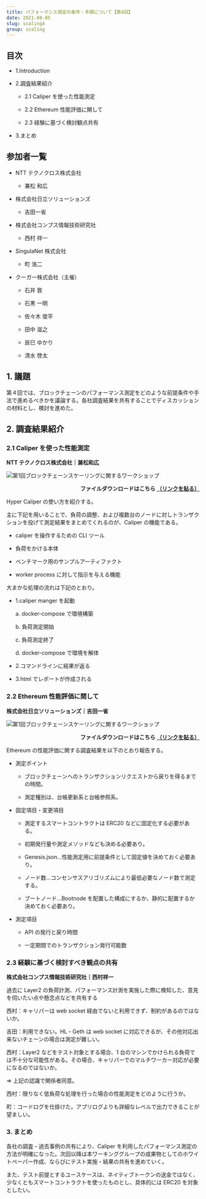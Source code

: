 ```yaml
---
title: パフォーマンス測定の条件・手順について【第4回】
date: 2021-08-05
slug: scaling4
group: scaling
---
```


## 目次

- 1.Introduction

- 2.調査結果紹介

  - 2.1 Caliper を使った性能測定

  - 2.2 Ethereum 性能評価に関して

  - 2.3 経験に基づく検討観点共有

- 3.まとめ

## 参加者一覧

- NTT テクノクロス株式会社

  - 兼松 和広

- 株式会社日立ソリューションズ

  - 吉田一省

- 株式会社コンプス情報技術研究社

  - 西村 祥一

- SingulaNet 株式会社

  - 町 浩二

- クーガー株式会社（主催）

  - 石井 敦

  - 石黒 一明

  - 佐々木 俊平

  - 田中 滋之

  - 辰巳 ゆかり

  - 清水 啓太

## 1. 議題

第４回では、ブロックチェーンのパフォーマンス測定をどのような前提条件や手法で進めるべきかを議論する。各社調査結果を共有することでディスカッションの材料とし、検討を進めた。

## 2. 調査結果紹介

### 2.1 Caliper を使った性能測定

**NTT テクノクロス株式会社｜兼松和広**

![第1回ブロックチェーンスケーリングに関するワークショップ](./images/img1.png)

<p style="text-align: right;font-weight:bold;">
  ファイルダウンロードはこちら
  <a href="/pdf/scaling4/scalling-workshop_4_ntttx.pdf" target="_blank">
    （リンクを貼る）
  </a>
</p>

Hyper Caliper の使い方を紹介する。 <br/>

主に下記を用いることで、負荷の調整、および複数台のノードに対しトランザクションを投げて測定結果をまとめてくれるのが、Caliper の機能である。

- caliper を操作するための CLI ツール

- 負荷をかける本体

- ベンチマーク用のサンプルアーティファクト

- worker process に対して指示を与える機能

大まかな処理の流れは下記のとおり。

- 1.caliper manger を起動

  a. docker-compose で環境構築

  b. 負荷測定開始

  c. 負荷測定終了

  d. docker-compose で環境を解体

- 2.コマンドラインに結果が返る

- 3.html でレポートが作成される

### 2.2 Ethereum 性能評価に関して

**株式会社日立ソリューションズ｜吉田一省**

![第1回ブロックチェーンスケーリングに関するワークショップ](./images/img2.png)

<p style="text-align: right;font-weight:bold;">
  ファイルダウンロードはこちら
  <a
    href="/pdf/scaling4/scalling-workshop_4_Hitachi-性能評価.pdf"
    target="_blank"
  >
    （リンクを貼る）
  </a>
</p>

Ethereum の性能評価に関する調査結果を以下のとおり報告する。

- 測定ポイント

  - ブロックチェーンへのトランザクションリクエストから戻りを得るまでの時間。

  - 測定種別は、台帳更新系と台帳参照系。

- 固定項目・変更項目

  - 測定するスマートコントラクトは ERC20 などに固定化する必要がある。

  - 初期発行量や測定メソッドなども決める必要あり。

  - Genesis.json…性能測定用に前提条件として固定値を決めておく必要あり。

  - ノード数…コンセンサスアリゴリズムにより最低必要なノード数で測定する。

  - ブートノード…Bootnode を配置した構成にするか、静的に配置するか決めておく必要あり。

- 測定項目

  - API の発行と戻り時間

  - 一定期間でのトランザクション発行可能数

### 2.3 経験に基づく検討すべき観点の共有

**株式会社コンプス情報技術研究社｜西村祥一**

過去に Layer2 の負荷計測、パフォーマンス計測を実施した際に検知した、意見を伺いたい点や懸念点などを共有する

西村：キャリパーは web socket 経由でないと利用できず、制約があるのではないか。

吉田：利用できない。HL・Geth は web socket に対応できるが、その他対応出来ないチェーンの場合は測定が難しい。

西村：Layer2 などをテスト対象とする場合、1 台のマシンでかけられる負荷では不十分な可能性がある。その場合、キャリパーでのマルチワーカー対応が必要になるのではないか。

⇒ 上記の認識で関係者同意。

西村：限りなく低負荷な処理を行った場合の性能測定をどのように行うか。

町：コードログを仕掛けた。アプリログよりも詳細なレベルで出力できることが望ましい。

### 3. まとめ

各社の調査・過去事例の共有により、Caliper を利用したパフォーマンス測定の方法が明確になった。次回以降は本ワーキンググループの成果物としてのホワイトペーパー作成、ならびにテスト実施・結果の共有を進めていく。

また、テスト前提とするユースケースは、ネイティブトークンの送金ではなく、少なくともスマートコントラクトを使ったものとし、具体的には ERC20 を対象としたい。
